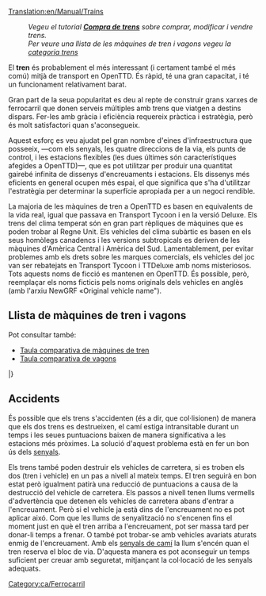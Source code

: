 [[Translation:en/Manual/Trains]]
{{ca/Taula de contingut}}
:''Vegeu el tutorial '''[[ca/Manual/Compra de trens|Compra de trens]]''' sobre comprar, modificar i vendre trens.''
:''Per veure una llista de les màquines de tren i vagons vegeu la [[:Category:ca/Trens|categoria trens]]''

El '''tren''' és probablement el més interessant (i certament també el més comú) mitjà de transport en OpenTTD. És ràpid, té una gran capacitat, i té un funcionament relativament barat.

Gran part de la seua popularitat es deu al repte de construir grans xarxes de ferrocarril que donen serveis múltiples amb trens que viatgen a destins dispars. Fer-les amb gràcia i eficiència requereix pràctica i estratègia, però és molt satisfactori quan s'aconsegueix.

Aquest esforç es veu ajudat pel gran nombre d'eines d'infraestructura que posseeix, —com els senyals, les quatre direccions de la via, els punts de control, i les estacions flexibles (les dues últimes són característiques afegides a OpenTTD)—, que es pot utilitzar per produir una quantitat gairebé infinita de dissenys d'encreuaments i estacions. Els dissenys més eficients en general ocupen més espai, el que significa que s'ha d'utilitzar l'estratègia per determinar la superfície apropiada per a un negoci rendible.

La majoria de les màquines de tren a OpenTTD es basen en equivalents de la vida real, igual que passava en Transport Tycoon i en la versió Deluxe. Els trens del clima temperat són en gran part rèpliques de màquines que es poden trobar al Regne Unit. Els vehicles del clima subàrtic es basen en els seus homòlegs canadencs i les versions subtropicals es deriven de les màquines d'Amèrica Central i Amèrica del Sud. Lamentablement, per evitar problemes amb els drets sobre les marques comercials, els vehicles del joc van ser rebatejats en Transport Tycoon i TTDeluxe amb noms misteriosos. Tots aquests noms de ficció es mantenen en OpenTTD. És possible, però, reemplaçar els noms ficticis pels noms originals dels vehicles en anglès (amb l'arxiu NewGRF «Original vehicle name").

==Llista de màquines de tren i vagons==
Pot consultar també:
* [[ca/Manual/Base Set/Trains/Comparació de trens|Taula comparativa de màquines de tren]]
* [[ca/Manual/Base Set/Trains/Comparació de vagons|Taula comparativa de vagons]]

{{ca/Taula de vehicles/Capçalera}}
{{en/VehicleTable/Header|Vapor}}
{{en/VehicleTable/Row|
*[[File:en/Kirbypaultank.png|Locomotora Kirby Paul Tank]] [[ca/Manual/Base Set/Trains/Kirby Paul Tank|Kirby Paul Tank]]
*[[File:en/Chaneyjubilee.png|Locomotora Chaney "Jubilee"]] [[ca/Chaney "Jubilee"|Chaney "Jubilee"]]
*[[File:en/Ginzua4.png|Locomotora Ginzu "A4"]] [[ca/Ginzu "A4"|Ginzu "A4"]]
*[[File:en/Sh8p.png|Locomotora SH "8P"]] [[ca/SH "8P"|SH "8P"]]
|
*[[File:en/Wills280.png|Locomotora Wills 2-8-0]] [[ca/Wills 2-8-0|Wills 2-8-0]]
|
*[[File:en/Wills280.png|Locomotora Wills 2-8-0]] [[ca/Wills 2-8-0|Wills 2-8-0]]
|
*[[File:en/Powernautchoochoo.png|Locomotora Ploddyphut Choo-Choo]] [[ca/Ploddyphut Choo-Choo|Ploddyphut Choo-Choo]]
*[[File:en/Ploddyphutchoochoo.png|Locomotora Powernaut Choo-Choo]] [[ca/Powernaut Choo-Choo|Powernaut Choo-Choo]]
*[[File:en/Mightymoverchoochoo.png|Locomotora Might Mover Choo-Choo]] [[ca/Mightymover Choo-Choo|Mightymover Choo-Choo]]
}}
{{en/VehicleTable/Header|Dièsel}}
{{en/VehicleTable/Row|
*[[File:en/Manleymoreldmu.png|Locomotora Manley-Morel DMU]] [[ca/Manley-Morel DMU|Manley-Morel DMU]]
*[[File:en/Shhendry25.png|Locomotora SH/Hendry "25"]] [[ca/SH/Hendry "25"|SH/Hendry "25"]]
*[[File:en/Floss47.png|Locomotora Floss "47"]] [[ca/Floss "47"|Floss "47"]]
*[[File:en/Uu37.png|Locomotora UU "37"]] [[ca/UU "37"|UU "37"]]
*[[File:en/Sh125.png|Locomotora SH "125"]] [[ca/SH "125"|SH "125"]]
*[[File:en/Dash.png|Locomotora "Dash"]] [[ca/Dash|"Dash"]]
|
*[[File:en/Mjs250.png|Locomotora MJS 250]] [[ca/MJS250|MJS250]]
*[[File:en/Kelling3100.png|Locomotora Kelling 3100]] [[ca/Kelling 3100|Kelling 3100]]
*[[File:en/Cs4000.png|Locomotora CS4000]] [[ca/CS4000|CS4000]]
*[[File:en/Cs2400.png|Locomotora CS2400]] [[ca/CS2400|CS4000]]
*[[File:en/Mjs1000.png|Locomotora MJS 1000]] [[ca/MJS 1000|MJS 1000]]
*[[File:en/Centennial.png|Locomotora Centennial]] [[ca/Centennial|Centennial]]
*[[File:en/Turnerturbo.png|Locomotora Turner Turbo]] [[ca/Turner Turbo|Turner Turbo]]
|
*[[File:en/Mjs250.png|Locomotora MJS 250]] [[ca/MJS250|MJS250]]
*[[File:en/Kelling3100.png|Locomotora Kelling 3100]] [[ca/Kelling 3100|Kelling 3100]]
*[[File:en/Cs4000.png|Locomotora CS4000]] [[ca/CS4000|CS4000]]
*[[File:en/Cs2400.png|Locomotora CS2400]] [[ca/CS2400|CS4000]]
*[[File:en/Mjs1000.png|Locomotora MJS 1000]] [[ca/MJS 1000|MJS 1000]]
*[[File:en/Centennial.png|Locomotora Centennial]] [[ca/Centennial|Centennial]]
*[[File:en/Turnerturbo.png|Locomotora Turner Turbo]] [[ca/Turner Turbo|Turner Turbo]]
|
*[[File:en/Ploddyphutdiesel.png|Locomotora Ploddyphut Diesel]] [[ca/Ploddyphut Diesel|Ploddyphut Diesel]]
*[[File:en/Powernautdiesel.png|Locomotora Powernaut Diesel]] [[ca/Powernaut Diesel|Powernaut Diesel]]
}}
{{en/VehicleTable/Header|Elèctrica}}
{{en/VehicleTable/Row|
*[[File:en/Sh30.png|Locomotora SH "30"]] [[ca/SH "30"|SH "30"]]
*[[File:en/Sh40.png|Locomotora SH "40"]] [[ca/SH "40"|SH "40"]]
*[[File:en/Tim.png|Locomotora "T.I.M"]] [[ca/T.I.M.|"T.I.M."]]
*[[File:en/Asiastar.png|Locomotora "Asiastar"]] [[ca/AsiaStar|"AsiaStar"]]
|
Cap
|
Cap
|
Cap
}}
{{en/VehicleTable/Header|Monorail}}
{{en/VehicleTable/Row|
*[[File:en/X2001.png|Locomotora monorail X2001]] [[ca/X2001|'X2001']]
*[[File:en/Millenniumz1.png|Locomotora monorail Milennium 'Z1']] [[ca/Millennium Z1|'Millennium Z1']]
|
*[[File:en/X2001.png|Locomotora monorail X2001]] [[ca/X2001|'X2001']]
*[[File:en/Millenniumz1.png|Locomotora monorail Milennium 'Z1']] [[ca/Millennium Z1|'Millennium Z1']]
|
*[[File:en/X2001.png|Locomotora monorail X2001]] [[ca/X2001|'X2001']]
*[[File:en/Millenniumz1.png|Locomotora monorail Milennium 'Z1']] [[ca/Millennium Z1|'Millennium Z1']]
|
*[[File:en/Wizzowowz99.png|Locomotora monorail Wizzowow 'Z99']] [[ca/Wizzowow Z99|Wizzowow Z99]]
}}
{{en/VehicleTable/Header|MagLev}}
{{en/VehicleTable/Row|
*[[File:en/Lev1leviathan.png|Locomotora MagLev 1: Leviathan]] [[ca/Lev1 'Leviathan'|Lev1 'Leviathan']]
*[[File:en/Lev2cyclops.png|Locomotora MagLev 2: Cyclops]] [[ca/Lev2 'Cyclops'|Lev2 'Cyclops']]
*[[File:en/Lev3pegasus.png|Locomotora MagLev 3: Pegasus]] [[ca/Lev3 'Pegasus'|Lev3 'Pegasus']]
*[[File:en/Lev4chimaerarhead.png|Locomotora MagLev 4: Chimaera (cap)]] [[ca/Lev4 'Chimaera'|Lev4 'Chimaera']]
|
*[[File:en/Lev1leviathan.png|Locomotora MagLev 1: Leviathan]] [[ca/Lev1 'Leviathan'|Lev1 'Leviathan']]
*[[File:en/Lev2cyclops.png|Locomotora MagLev 2: Cyclops]] [[ca/Lev2 'Cyclops'|Lev2 'Cyclops']]
*[[File:en/Lev3pegasus.png|Locomotora MagLev 3: Pegasus]] [[ca/Lev3 'Pegasus'|Lev3 'Pegasus']]
*[[File:en/Lev4chimaerarhead.png|Locomotora MagLev 4: Chimaera (cap)]] [[ca/Lev4 'Chimaera'|Lev4 'Chimaera']]
|
*[[File:en/Lev1leviathan.png|Locomotora MagLev 1: Leviathan]] [[ca/Lev1 'Leviathan'|Lev1 'Leviathan']]
*[[File:en/Lev2cyclops.png|Locomotora MagLev 2: Cyclops]] [[ca/Lev2 'Cyclops'|Lev2 'Cyclops']]
*[[File:en/Lev3pegasus.png|Locomotora MagLev 3: Pegasus]] [[ca/Lev3 'Pegasus'|Lev3 'Pegasus']]
*[[File:en/Lev4chimaerarhead.png|Locomotora MagLev 4: Chimaera (cap)]] [[ca/Lev4 'Chimaera'|Lev4 'Chimaera']]
|
*[[File:en/Wizzowowrocketeer.png|Locomotora Wizzowow Rocketeer]] [[ca/Wizzowow Rocketeer|Wizzowow Rocketeer]]
}}
{{en/VehicleTable/Header|Vagons}}
{{en/VehicleTable/Row|
*[[File:en/Passengercarriage.png|Vagó per Passatgers estàndard]] [[ca/Vagó per Passatgers|Vagó per Passatgers]]
*[[File:en/Mailvan.png|Vagó per Correu estàndard]] [[ca/Vagó per Correu|Vagó per Correu]]
*[[File:en/Coaltruck.png|Vagó per Carbó estàndard]] [[ca/Vagó per Carbó|Vagó per Carbó]]
*[[File:en/Oiltanker.png|Tanc de Petroli estàndard]] [[ca/Tanc de Petroli|Tanc de Petroli]]
*[[File:en/Livestockvan.png|Vagó per Bestiar estàndard]] [[ca/Vagó per Bestiar|Vagó per Bestiar]]
*[[File:en/Goodsvan.png|Vagó de Mercaderies estàndard]] [[ca/Vagó de Mercaderies|Vagó de Mercaderies]]
*[[File:en/Grainhopper.png|Vagó per Gra estàndard]] [[ca/Vagó per Gra|Vagó per Gra]]
*[[File:en/Woodtruck.png|Vagó per Fusta estàndard]] [[ca/Vagó per Fusta|Vagó per Fusta]]
*[[File:en/Ironorehopper.png|Vagó per Mineral de Ferro estàndard]] [[ca/Vagó per Mineral de Ferro|Vagó per Mineral de Ferro]]
*[[File:en/Steeltruck.png|Vagó per Acer estàndard]] [[ca/Vagó per Acer|Vagó per Acer]]
*[[File:en/Armouredvan.png|Vagó Blindat estàndard]] [[ca/Vagó Blindat|Vagó Blindat]]
|
*[[File:en/Passengercarriagex.png|Vagó per Passatgers Tropical i Subàrctic]] [[ca/Vagó per Passatgers|Vagó per Passatgers]]
*[[File:en/Mailvan.png|Vagó per Correu estàndard]] [[ca/Vagó per Correu|Vagó per Correu]]
*[[File:en/Coaltruck.png|Vagó per Carbó estàndard]] [[ca/Vagó per Carbó|Vagó per Carbó]]
*[[File:en/Oiltanker.png|Tanc de Petroli estàndard]] [[ca/Tanc de Petroli|Tanc de Petroli]]
*[[File:en/Livestockvan.png|Vagó per Bestiar estàndard]] [[ca/Vagó per Bestiar|Vagó per Bestiar]]
*[[File:en/Goodsvan.png|Vagó de Mercaderies estàndard]] [[ca/Vagó de Mercaderies|Vagó de Mercaderies]]
*[[File:en/Grainhopper.png|Vagó per Gra estàndard]] [[ca/Vagó per Gra|Vagó per Gra]]
*[[File:en/Woodtruck.png|Vagó per Fusta estàndard]] [[ca/Vagó per Fusta|Vagó per Fusta]]
*[[File:en/Armouredvan.png|Vagó Blindat estàndard]] [[ca/Vagó Blindat|Vagó Blindat]]
*[[File:en/Foodvan.png|Vagó per Queviures Tropical i Subàrctic]] [[ca/Vagó per Queviures|Vagó per Queviures]]
*[[File:en/Papertruck.png|Vagó per Paper Tropical i Subàrctic]] [[ca/Vagó per Paper|Vagó per Paper]]
|
*[[File:en/Passengercarriagex.png|Vagó per Passatgers Tropical i Subàrctic]] [[ca/Vagó per Passatgers|Vagó per Passatgers]]
*[[File:en/Mailvan.png|Vagó per Correu estàndard]] [[ca/Vagó per Correu|Vagó per Correu]]
*[[File:en/Oiltanker.png|Tanc de Petroli estàndard]] [[ca/Tanc de Petroli|Tanc de Petroli]]
*[[File:en/Goodsvan.png|Vagó de Mercaderies estàndard]] [[ca/Vagó de Mercaderies|Vagó de Mercaderies]]
*[[File:en/Grainhopper.png|Vagó per Gra estàndard]] [[ca/Vagó per Gra|Vagó per Gra]]
*[[File:en/Woodtruck.png|Vagó per Fusta estàndard]] [[ca/Vagó per Fusta|Vagó per Fusta]]
*[[File:en/Armouredvan.png|Vagó Blindat estàndard]] [[ca/Vagó Blindat|Vagó Blindat]]
*[[File:en/Foodvan.png|Vagó per Queviures Tropical i Subàrctic]] [[ca/Vagó per Queviures|Vagó per Queviures]]
*[[File:en/Copperorehopper.png|Vagó per Mineral de Coure Tropical]] [[ca/Vagó per Mineral de Coure|Vagó per Mineral de Coure]]
*[[File:en/Watertanker.png|Tanc d'Aigua Tropical]] [[ca/Tanc d'Aigua|Tanc d'Aigua]]
*[[File:en/Fruittruck.png|Vagó per Fruita Tropical]] [[ca/Vagó per Fruita|Vagó per Fruita]]
*[[File:en/Rubbertruck.png|Vagó per Cautxú Tropical]] [[ca/Vagó per Cautxú|Vagó per Cautxú]]
|
*[[File:en/Passengercarriagetoyland.png|Vagó per Passatgers]] [[ca/Vagó per Passatgers|Vagó per Passatgers]]
*[[File:en/Mailvanx.png|Vagó per Correu]] [[ca/Vagó per Correu|Vagó per Correu]]
*[[File:en/Sugartruck.png|Vagó per Sucre]] [[ca/Vagó per Sucre|Vagó per Sucre]]
*[[File:en/Candyflosshopper.png|Vagó per Cotó de Sucre]] [[ca/Vagó per Cotó de Sucre|Vagó per Cotó de Sucre]]
*[[File:en/Toffeehopper.png|Vagó per Caramels]] [[ca/Vagó per Caramels|Vagó per Caramels]]
*[[File:en/Bubblevan.png|Vagó per Bombolles]] [[ca/Vagó per Bombolles|Vagó per Bombolles]]
*[[File:en/Colatanker.png|Tanc per Refresc]] [[ca/Tanc per Refresc|Tanc per Refresc]]
*[[File:en/Sweetvan.png|Vagó per Dolços]] [[ca/Vagó per Dolços|Vagó per Dolços]]
*[[File:en/Toyvan.png|Vagó per Joguines]] [[ca/Vagó per Joguines|Vagó per Joguines]]
*[[File:en/Batterytruck.png|Vagó per Piles]] [[ca/Vagó per Piles|Vagó per Piles]]
*[[File:en/Fuzzydrinktruck.png|Vagó per Begudes Gasoses]] [[ca/Vagó per Begudes Gasoses|Vagó per Begudes Gasoses]]
*[[File:en/Plastictruck.png|Vagó per Plàstic]] [[ca/Vagó per Plàstic|Vagó per Plàstic]]
}}
|}

==Accidents==
És possible que els trens s'accidenten (és a dir, que col·lisionen) de manera que els dos trens es destrueixen, el camí estiga intransitable durant un temps i les seues puntuacions baixen de manera significativa a les estacions més pròximes. La solució d'aquest problema està en fer un bon ús dels [[ca/Manual/Senyals|senyals]].

Els trens també poden destruir els vehicles de carretera, si es troben els dos (tren i vehicle) en un pas a nivell al mateix temps. El tren seguirà en bon estat però igualment patirà una reducció de puntuacions a causa de la destrucció del vehicle de carretera. Els passos a nivell tenen llums vermells d'advertència que detenen els vehicles de carretera abans d'entrar a l'encreuament. Però si el vehicle ja està dins de l'encreuament no es pot aplicar aixó. Com que les llums de senyalització no s'encenen fins el moment just en què el tren arriba a l'encreuament, pot ser massa tard per donar-li temps a frenar. O també pot trobar-se amb vehicles avariats aturats enmig de l'encreuament. Amb els [[ca/Manual/Senyals#Senyals de camí|senyals de camí]] la llum s'encén quan el tren reserva el bloc de via. D'aquesta manera es pot aconseguir un temps suficient per creuar amb seguretat, mitjançant la col·locació de les senyals adequats.

[[Category:ca/Ferrocarril]]
